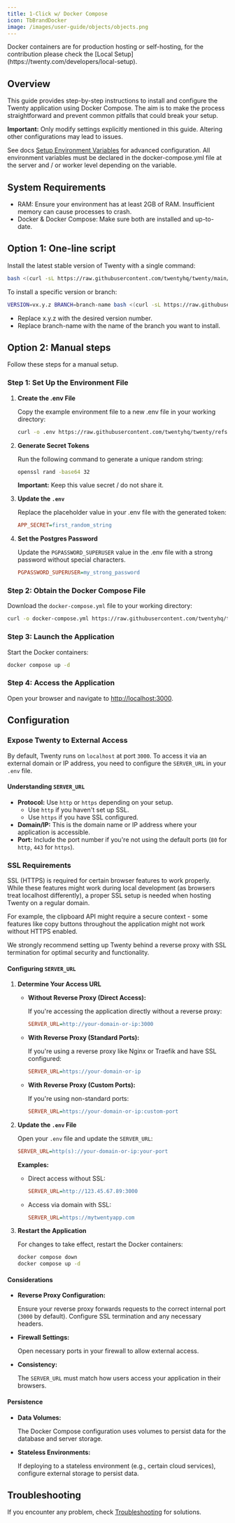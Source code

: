 ```yaml
---
title: 1-Click w/ Docker Compose
icon: TbBrandDocker
image: /images/user-guide/objects/objects.png
---
```


<ArticleWarning>
Docker containers are for production hosting or self-hosting, for the contribution please check the [Local Setup](https://twenty.com/developers/local-setup).
</ArticleWarning>

## Overview

This guide provides step-by-step instructions to install and configure the Twenty application using Docker Compose. The aim is to make the process straightforward and prevent common pitfalls that could break your setup.

**Important:** Only modify settings explicitly mentioned in this guide. Altering other configurations may lead to issues.

See docs [Setup Environment Variables](https://twenty.com/developers/section/self-hosting/setup) for advanced configuration. All environment variables must be declared in the docker-compose.yml file at the server and / or worker level depending on the variable.

## System Requirements

- RAM: Ensure your environment has at least 2GB of RAM. Insufficient memory can cause processes to crash.
- Docker & Docker Compose: Make sure both are installed and up-to-date.

## Option 1: One-line script

Install the latest stable version of Twenty with a single command:
```bash
bash <(curl -sL https://raw.githubusercontent.com/twentyhq/twenty/main/packages/twenty-docker/scripts/install.sh)
```

To install a specific version or branch:
```bash
VERSION=vx.y.z BRANCH=branch-name bash <(curl -sL https://raw.githubusercontent.com/twentyhq/twenty/main/packages/twenty-docker/scripts/install.sh)
```
- Replace x.y.z with the desired version number.
- Replace branch-name with the name of the branch you want to install.

## Option 2: Manual steps
Follow these steps for a manual setup.

### Step 1: Set Up the Environment File

1. **Create the .env File**

    Copy the example environment file to a new .env file in your working directory:
    ```bash
    curl -o .env https://raw.githubusercontent.com/twentyhq/twenty/refs/heads/main/packages/twenty-docker/.env.example
    ```

2. **Generate Secret Tokens**

    Run the following command to generate a unique random string:
    ```bash
    openssl rand -base64 32
    ```
    **Important:** Keep this value secret / do not share it.

3. **Update the `.env`**

    Replace the placeholder value in your .env file with the generated token:

    ```ini
    APP_SECRET=first_random_string
    ```

4. **Set the Postgres Password**

    Update the `PGPASSWORD_SUPERUSER` value in the .env file with a strong password without special characters.

    ```ini
    PGPASSWORD_SUPERUSER=my_strong_password
    ```

### Step 2: Obtain the Docker Compose File

Download the `docker-compose.yml` file to your working directory:

```bash
curl -o docker-compose.yml https://raw.githubusercontent.com/twentyhq/twenty/refs/heads/main/packages/twenty-docker/docker-compose.yml
```

### Step 3: Launch the Application

Start the Docker containers:
```bash
docker compose up -d
```

### Step 4: Access the Application

Open your browser and navigate to [http://localhost:3000](http://localhost:3000).

## Configuration

### Expose Twenty to External Access

By default, Twenty runs on `localhost` at port `3000`. To access it via an external domain or IP address, you need to configure the `SERVER_URL` in your `.env` file.

#### Understanding `SERVER_URL`

- **Protocol:** Use `http` or `https` depending on your setup.
    - Use `http` if you haven't set up SSL.
    - Use `https` if you have SSL configured.
- **Domain/IP:** This is the domain name or IP address where your application is accessible.
- **Port:** Include the port number if you're not using the default ports (`80` for `http`, `443` for `https`).

### SSL Requirements

SSL (HTTPS) is required for certain browser features to work properly. While these features might work during local development (as browsers treat localhost differently), a proper SSL setup is needed when hosting Twenty on a regular domain.

For example, the clipboard API might require a secure context - some features like copy buttons throughout the application might not work without HTTPS enabled.

We strongly recommend setting up Twenty behind a reverse proxy with SSL termination for optimal security and functionality.

#### Configuring `SERVER_URL`

1. **Determine Your Access URL**
    - **Without Reverse Proxy (Direct Access):**

        If you're accessing the application directly without a reverse proxy:
        ```ini
        SERVER_URL=http://your-domain-or-ip:3000
        ```

    - **With Reverse Proxy (Standard Ports):**

        If you're using a reverse proxy like Nginx or Traefik and have SSL configured:
        ```ini
        SERVER_URL=https://your-domain-or-ip
        ```

    - **With Reverse Proxy (Custom Ports):**

        If you're using non-standard ports:
        ```ini
        SERVER_URL=https://your-domain-or-ip:custom-port
        ````

2. **Update the `.env` File**

    Open your `.env` file and update the `SERVER_URL`:

    ```ini
    SERVER_URL=http(s)://your-domain-or-ip:your-port
    ```

    **Examples:**
    - Direct access without SSL:
        ```ini
        SERVER_URL=http://123.45.67.89:3000
        ```
    - Access via domain with SSL:
        ```ini
        SERVER_URL=https://mytwentyapp.com
        ```

3. **Restart the Application**

    For changes to take effect, restart the Docker containers:
    ```bash
    docker compose down
    docker compose up -d
    ```

#### Considerations

- **Reverse Proxy Configuration:**

    Ensure your reverse proxy forwards requests to the correct internal port (`3000` by default). Configure SSL termination and any necessary headers.

- **Firewall Settings:**

    Open necessary ports in your firewall to allow external access.

- **Consistency:**

    The `SERVER_URL` must match how users access your application in their browsers.

#### Persistence

- **Data Volumes:**

    The Docker Compose configuration uses volumes to persist data for the database and server storage.

- **Stateless Environments:**

    If deploying to a stateless environment (e.g., certain cloud services), configure external storage to persist data.


## Troubleshooting

If you encounter any problem, check [Troubleshooting](https://twenty.com/developers/section/self-hosting/troubleshooting) for solutions.

<ArticleEditContent></ArticleEditContent>
